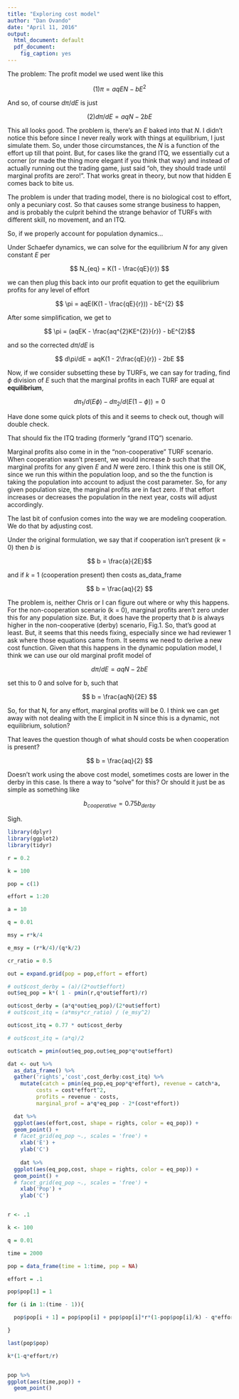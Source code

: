 ```yaml
---
title: "Exploring cost model"
author: "Dan Ovando"
date: "April 11, 2016"
output:
  html_document: default
  pdf_document:
    fig_caption: yes
---
```


The problem: The profit model we used went like this

 $$(1) \pi = aqEN - bE^{2}$$

And so, of course $d\pi/dE$ is just

$$ (2) d\pi/dE = aqN - 2bE$$


This all looks good. The problem is, there's an *E* baked into that *N*. I didn't notice this before since I never really work with things at equilibrium, I just simulate them. So, under those circumstances, the *N* is a function of the effort up till that point. But, for cases like the grand ITQ, we essentially cut a corner (or made the thing more elegant if you think that way) and instead of actually running out the trading game, just said "oh, they should trade until marginal profits are zero!". That works great in theory, but now that hidden E comes back to bite us.

The problem is under that trading model, there is no biological cost to effort, only a pecuniary cost. So that causes some strange business to happen, and is probably the culprit behind the strange behavior of TURFs with different skill, no movement, and an ITQ.

So, if we properly account for population dynamics...

Under Schaefer dynamics, we can solve for the equilibrium *N* for any given constant *E* per

$$ N_{eq} = K(1 - \frac{qE}{r}) $$

we can then plug this back into our profit equation to get the equilibrium profits for any level of effort

$$ \pi = aqE(K(1 - \frac{qE}{r})) - bE^{2} $$

After some simplification, we get to

$$ \pi = (aqEK - \frac{aq^{2}KE^{2}}{r}) - bE^{2}$$

and so the corrected $d\pi/dE$ is

$$ d\pi/dE = aqK(1 - 2\frac{qE}{r}) - 2bE $$

Now, if we consider subsetting these by TURFs, we can say for trading, find $\phi$ division of *E* such that the marginal profits in each TURF are equal at **equilibrium**,

$$ d\pi_{1}/d(E\phi) - d\pi_{2}/d(E(1 -\phi)) = 0 $$

Have done some quick plots of this and it seems to check out, though will double check.

That should fix the ITQ trading (formerly "grand ITQ") scenario.


Marginal profits also come in in the "non-cooperative" TURF scenario. When cooperation wasn't present, we would increase *b* such that the marginal profits for any given *E* and *N* were zero. I think this one is still OK, since we run this within the population loop, and so the the function is taking the population into account to adjust the cost parameter. So, for any given population size, the marginal profits are in fact zero. If that effort increases or decreases the population in the next year, costs will adjust accordingly.

The last bit of confusion comes into the way we are modeling cooperation. We do that by adjusting cost.

Under the original formulation, we say that if cooperation isn't present (*k* = 0) then *b* is

$$ b = \frac{a}{2E}$$

and if *k* = 1 (cooperation present) then costs as_data_frame


$$ b = \frac{aq}{2} $$

The problem is, neither Chris or I can figure out where or why this happens. For the non-cooperation scenario (k = 0), marginal profits aren't zero under this for any population size. But, it does have the property that *b* is always higher in the non-cooperative (derby) scenario, Fig.1. So, that's good at least.
But, it seems that this needs fixing, especially since we had reviewer 1 ask where those equations came from. It seems we need to derive a new cost function. Given that this happens in the dynamic population model, I think we can use our old marginal profit model of

$$ d\pi/dE = aqN - 2bE$$

set this to 0 and solve for b, such that

$$ b = \frac{aqN}{2E} $$

So, for that N, for any effort, marginal profits will be 0. I think we can get away with not dealing with the E implicit in N since this is a dynamic, not equilibrium, solution?

That leaves the question though of what should costs be when cooperation is present?

$$ b = \frac{aq}{2} $$

 Doesn't work using the above cost model, sometimes costs are lower in the derby in this case. Is there a way to "solve" for this? Or should it just be as simple as something like

 $$b_{cooperative} =  0.75b_{derby}$$


Sigh. 


```r

library(dplyr)
library(ggplot2)
library(tidyr)

r = 0.2

k = 100

pop = c(1)

effort = 1:20

a = 10

q = 0.01

msy = r*k/4

e_msy = (r*k/4)/(q*k/2)

cr_ratio = 0.5

out = expand.grid(pop = pop,effort = effort)

# out$cost_derby = (a)/(2*out$effort)
out$eq_pop = k*( 1 - pmin(r,q*out$effort)/r)

out$cost_derby = (a*q*out$eq_pop)/(2*out$effort)
# out$cost_itq = (a*msy*cr_ratio) / (e_msy^2)

out$cost_itq = 0.77 * out$cost_derby

# out$cost_itq = (a*q)/2

out$catch = pmin(out$eq_pop,out$eq_pop*q*out$effort)

dat <- out %>%
  as_data_frame() %>%
  gather('rights','cost',cost_derby:cost_itq) %>%
    mutate(catch = pmin(eq_pop,eq_pop*q*effort), revenue = catch*a,
         costs = cost*effort^2,
         profits = revenue - costs,
         marginal_prof = a*q*eq_pop - 2*(cost*effort))

  dat %>%
  ggplot(aes(effort,cost, shape = rights, color = eq_pop)) +
  geom_point() +
  # facet_grid(eq_pop ~., scales = 'free') +
    xlab('E') +
    ylab('C')
  
    dat %>%
  ggplot(aes(eq_pop,cost, shape = rights, color = eq_pop)) +
  geom_point() +
  # facet_grid(eq_pop ~., scales = 'free') +
    xlab('Pop') +
    ylab('C')



```


```r
r <- .1

k <- 100

q = 0.01

time = 2000

pop = data_frame(time = 1:time, pop = NA)

effort = .1

pop$pop[1] = 1

for (i in 1:(time - 1)){

  pop$pop[i + 1] = pop$pop[i] + pop$pop[i]*r*(1-pop$pop[i]/k) - q*effort*pop$pop[i]

}

last(pop$pop)

k*(1-q*effort/r)


pop %>%
ggplot(aes(time,pop)) +
  geom_point()

```
